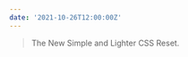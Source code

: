 ```yaml
---
date: '2021-10-26T12:00:00Z'
---
```


<ExternalLink
  href="https://elad2412.github.io/the-new-css-reset/"
  children="The New CSS Reset"
/>

> The New Simple and Lighter CSS Reset.

